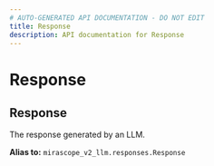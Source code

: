 ```yaml
---
# AUTO-GENERATED API DOCUMENTATION - DO NOT EDIT
title: Response
description: API documentation for Response
---
```


# Response

## <ApiType type="Alias" path="calls/call/Response" symbolName="Response" /> Response

The response generated by an LLM.


**Alias to:** `mirascope_v2_llm.responses.Response`
